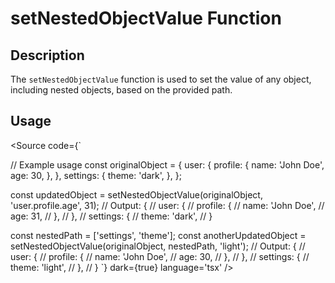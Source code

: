 
<Meta title='Utils/Object/setNestedObjectValue' />

# setNestedObjectValue Function

## Description

The `setNestedObjectValue` function is used to set the value of any object, including nested objects, based on the provided path.

## Usage


<Source code={`

// Example usage
const originalObject = {
    user: {
        profile: {
            name: 'John Doe',
            age: 30,
        },
    },
    settings: {
        theme: 'dark',
    },
};

const updatedObject = setNestedObjectValue(originalObject, 'user.profile.age', 31);
// Output: {
//     user: {
//         profile: {
//             name: 'John Doe',
//             age: 31,
//         },
//     },
//     settings: {
//         theme: 'dark',
// }

const nestedPath = ['settings', 'theme'];
const anotherUpdatedObject = setNestedObjectValue(originalObject, nestedPath, 'light');
// Output: {
//     user: {
//         profile: {
//             name: 'John Doe',
//             age: 30,
//         },
//     },
//     settings: {
//         theme: 'light',
//     },
// }
`} dark={true} language='tsx' />
